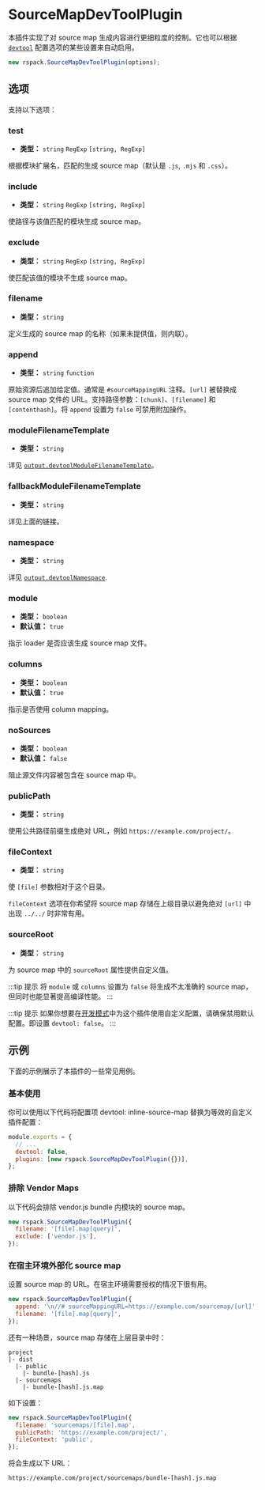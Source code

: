 
<WebpackLicense from="https://webpack.docschina.org/plugins/source-map-dev-tool-plugin/" />

# SourceMapDevToolPlugin

本插件实现了对 source map 生成内容进行更细粒度的控制。它也可以根据 [`devtool`](/config/devtool.html) 配置选项的某些设置来自动启用。

```js
new rspack.SourceMapDevToolPlugin(options);
```

## 选项

支持以下选项：

### test

- **类型：** `string` `RegExp` `[string, RegExp]`

根据模块扩展名，匹配的生成 source map（默认是 `.js`, `.mjs` 和 `.css`）。

### include

- **类型：** `string` `RegExp` `[string, RegExp]`

使路径与该值匹配的模块生成 source map。

### exclude

- **类型：** `string` `RegExp` `[string, RegExp]`

使匹配该值的模块不生成 source map。

### filename

- **类型：** `string`

定义生成的 source map 的名称（如果未提供值，则内联）。

### append

- **类型：** `string` `function`

原始资源后追加给定值。通常是 `#sourceMappingURL` 注释。`[url]` 被替换成 source map 文件的 URL。支持路径参数：`[chunk]`、`[filename]` 和 `[contenthash]`。将 `append` 设置为 `false` 可禁用附加操作。

### moduleFilenameTemplate

- **类型：** `string`

详见 [`output.devtoolModuleFilenameTemplate`](/config/output#outputdevtoolmodulefilenametemplate)。

### fallbackModuleFilenameTemplate

- **类型：** `string`

详见上面的链接。

### namespace

- **类型：** `string`

详见 [`output.devtoolNamespace`](/config/output#outputdevtoolnamespace).

### module

- **类型：** `boolean`
- **默认值：** `true`

指示 loader 是否应该生成 source map 文件。

### columns

- **类型：** `boolean`
- **默认值：** `true`

指示是否使用 column mapping。

### noSources

- **类型：** `boolean`
- **默认值：** `false`

阻止源文件内容被包含在 source map 中。

### publicPath

- **类型：** `string`

使用公共路径前缀生成绝对 URL，例如 `https://example.com/project/`。

### fileContext

- **类型：** `string`

使 `[file]` 参数相对于这个目录。

`fileContext` 选项在你希望将 source map 存储在上级目录以避免绝对 `[url]` 中出现 `../../` 时非常有用。

### sourceRoot

- **类型：** `string`

为 source map 中的 `sourceRoot` 属性提供自定义值。

:::tip 提示
将 `module` 或 `columns` 设置为 `false` 将生成不太准确的 source map，但同时也能显著提高编译性能。
:::

:::tip 提示
如果你想要在[开发模式](/config/mode#development)中为这个插件使用自定义配置，请确保禁用默认配置。即设置 `devtool: false`。
:::

## 示例

下面的示例展示了本插件的一些常见用例。

### 基本使用

你可以使用以下代码将配置项 devtool: inline-source-map 替换为等效的自定义插件配置：

```js
module.exports = {
  // ...
  devtool: false,
  plugins: [new rspack.SourceMapDevToolPlugin({})],
};
```

### 排除 Vendor Maps

以下代码会排除 vendor.js bundle 内模块的 source map。

```js
new rspack.SourceMapDevToolPlugin({
  filename: '[file].map[query]',
  exclude: ['vendor.js'],
});
```

### 在宿主环境外部化 source map

设置 source map 的 URL。在宿主环境需要授权的情况下很有用。

```js
new rspack.SourceMapDevToolPlugin({
  append: '\n//# sourceMappingURL=https://example.com/sourcemap/[url]',
  filename: '[file].map[query]',
});
```

还有一种场景，source map 存储在上层目录中时：

```
project
|- dist
  |- public
    |- bundle-[hash].js
  |- sourcemaps
    |- bundle-[hash].js.map
```

如下设置：

```js
new rspack.SourceMapDevToolPlugin({
  filename: 'sourcemaps/[file].map',
  publicPath: 'https://example.com/project/',
  fileContext: 'public',
});
```

将会生成以下 URL：

```
https://example.com/project/sourcemaps/bundle-[hash].js.map
```
